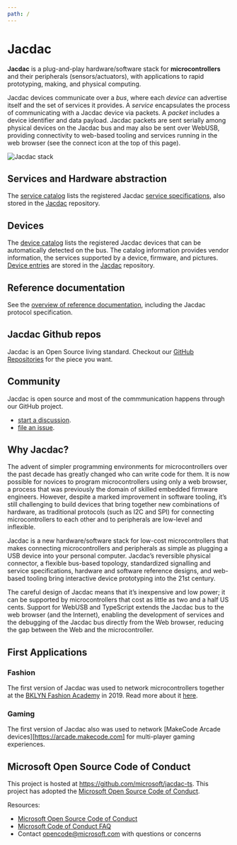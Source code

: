 ```yaml
---
path: /
---
```


# Jacdac

**Jacdac** is a plug-and-play hardware/software stack 
for **microcontrollers** and their peripherals (sensors/actuators), with applications to rapid prototyping, making, and physical computing. 

Jacdac devices communicate over a *bus*, where each *device* can advertise itself and the set of services it provides. 
A *service* encapsulates the process of communicating with a Jacdac device via packets. A *packet* includes a device identifier and data payload. 
Jacdac packets are sent serially among physical devices on the Jacdac bus and may also be sent over WebUSB, 
providing connectivity to web-based tooling and services running in the web browser (see the connect icon at the top of this page).

![Jacdac stack](../../../jacdac-spec/spec/images/jacdac-stack.png)

## Services and Hardware abstraction

The [service catalog](/services) lists the registered Jacdac [service specifications](/reference/service-specification), also stored in the [Jacdac](https://github.com/microsoft/jacdac) repository.

<ServiceSpecificationList count={3} shuffle={true} />

## Devices

The [device catalog](/devices) lists the registered Jacdac devices that can be automatically detected on the bus. 
The catalog information provides vendor information, the services supported by a device, firmware, and pictures. 
[Device entries](/reference/device-specification) are stored in the [Jacdac](https://github.com/microsoft/jacdac) repository.

<DeviceSpecificationList count={3} shuffle={true} />

## Reference documentation

See the [overview of reference documentation](/reference/), including the Jacdac protocol specification.

## Jacdac Github repos

Jacdac is an Open Source living standard. Checkout our [GitHub Repositories](/github) for the piece you want.

## Community

Jacdac is open source and most of the commmunication happens through our GitHub project.

* [start a discussion](https://github.com/microsoft/jacdac/discussions).
* [file an issue](https://github.com/microsoft/jacdac/issues).

## Why Jacdac?

The advent of simpler programming environments for microcontrollers over the past decade has greatly changed who can write code for them. It is now possible for novices to program microcontrollers using only a web browser, a process that was previously the domain of skilled embedded firmware engineers. However, despite a marked improvement in software tooling, it’s still challenging to build devices that bring together new combinations of hardware, as traditional protocols (such as I2C and SPI) 
for connecting microcontrollers to each other and to peripherals are low-level and inflexible.

Jacdac is a new hardware/software stack for low-cost microcontrollers that makes connecting microcontrollers and peripherals as simple as plugging a USB device into your personal computer. Jacdac’s reversible physical connector, a flexible bus-based topology, standardized signalling and service specifications, hardware and software reference designs, and web-based tooling bring interactive device prototyping into the 21st century. 

The careful design of Jacdac means that it’s inexpensive and low power; it can be supported by microcontrollers that cost as little as two and a half US cents.  Support for WebUSB and TypeScript extends the Jacdac bus to the web browser (and the Internet), enabling the development of services and the debugging of the Jacdac bus directly from the Web browser, 
reducing the gap between the Web and the microcontroller.

## First Applications

### Fashion

The first version of Jacdac was used to network microcontrollers together at the 
[BKLYN Fashion Academy](https://www.bklynlibrary.org/bklyn-fashion-academy) in 2019.
Read more about it [here](https://www.microsoft.com/en-us/research/blog/fashion-forward-researchers-designers-debut-new-tech-on-new-york-city-runway).

### Gaming

The first version of Jacdac also was used to network [MakeCode Arcade devices][https://arcade.makecode.com]
for multi-player gaming experiences.

## Microsoft Open Source Code of Conduct

This project is hosted at https://github.com/microsoft/jacdac-ts. This project has adopted the [Microsoft Open Source Code of Conduct](https://opensource.microsoft.com/codeofconduct/).

Resources:

- [Microsoft Open Source Code of Conduct](https://opensource.microsoft.com/codeofconduct/)
- [Microsoft Code of Conduct FAQ](https://opensource.microsoft.com/codeofconduct/faq/)
- Contact [opencode@microsoft.com](mailto:opencode@microsoft.com) with questions or concerns
